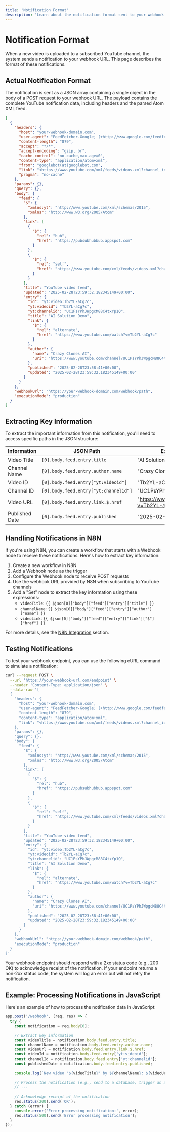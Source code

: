 ```yaml
---
title: 'Notification Format'
description: 'Learn about the notification format sent to your webhook'
---
```


# Notification Format

When a new video is uploaded to a subscribed YouTube channel, the system sends a notification to your webhook URL. This page describes the format of these notifications.

## Actual Notification Format

The notification is sent as a JSON array containing a single object in the body of a POST request to your webhook URL. The payload contains the complete YouTube notification data, including headers and the parsed Atom XML feed.

```json
[
  {
    "headers": {
      "host": "your-webhook-domain.com",
      "user-agent": "FeedFetcher-Google; (+http://www.google.com/feedfetcher.html)",
      "content-length": "879",
      "accept": "*/*",
      "accept-encoding": "gzip, br",
      "cache-control": "no-cache,max-age=0",
      "content-type": "application/atom+xml",
      "from": "googlebot(at)googlebot.com",
      "link": "<https://www.youtube.com/xml/feeds/videos.xml?channel_id=UC1PsYPhJWpgcM88C4txYp1Q>; rel=self, <http://pubsubhubbub.appspot.com/>; rel=hub",
      "pragma": "no-cache"
    },
    "params": {},
    "query": {},
    "body": {
      "feed": {
        "$": {
          "xmlns:yt": "http://www.youtube.com/xml/schemas/2015",
          "xmlns": "http://www.w3.org/2005/Atom"
        },
        "link": [
          {
            "$": {
              "rel": "hub",
              "href": "https://pubsubhubbub.appspot.com"
            }
          },
          {
            "$": {
              "rel": "self",
              "href": "https://www.youtube.com/xml/feeds/videos.xml?channel_id=UC1PsYPhJWpgcM88C4txYp1Q"
            }
          }
        ],
        "title": "YouTube video feed",
        "updated": "2025-02-28T23:59:32.182345149+00:00",
        "entry": {
          "id": "yt:video:Tb2YL-aCg7c",
          "yt:videoid": "Tb2YL-aCg7c",
          "yt:channelid": "UC1PsYPhJWpgcM88C4txYp1Q",
          "title": "AI Solution Demo",
          "link": {
            "$": {
              "rel": "alternate",
              "href": "https://www.youtube.com/watch?v=Tb2YL-aCg7c"
            }
          },
          "author": {
            "name": "Crazy Clones AI",
            "uri": "https://www.youtube.com/channel/UC1PsYPhJWpgcM88C4txYp1Q"
          },
          "published": "2025-02-28T23:58:41+00:00",
          "updated": "2025-02-28T23:59:32.182345149+00:00"
        }
      }
    },
    "webhookUrl": "https://your-webhook-domain.com/webhook/path",
    "executionMode": "production"
  }
]
```

## Extracting Key Information

To extract the important information from this notification, you'll need to access specific paths in the JSON structure:

| Information | JSON Path | Example Value |
| ----------- | --------- | ------------- |
| Video Title | `[0].body.feed.entry.title` | "AI Solution Demo" |
| Channel Name | `[0].body.feed.entry.author.name` | "Crazy Clones AI" |
| Video ID | `[0].body.feed.entry["yt:videoid"]` | "Tb2YL-aCg7c" |
| Channel ID | `[0].body.feed.entry["yt:channelid"]` | "UC1PsYPhJWpgcM88C4txYp1Q" |
| Video URL | `[0].body.feed.entry.link.$.href` | "https://www.youtube.com/watch?v=Tb2YL-aCg7c" |
| Published Date | `[0].body.feed.entry.published` | "2025-02-28T23:58:41+00:00" |

## Handling Notifications in N8N

If you're using N8N, you can create a workflow that starts with a Webhook node to receive these notifications. Here's how to extract key information:

1. Create a new workflow in N8N
2. Add a Webhook node as the trigger
3. Configure the Webhook node to receive POST requests
4. Use the webhook URL provided by N8N when subscribing to YouTube channels
5. Add a "Set" node to extract the key information using these expressions:
   - `videoTitle`: `{{ $json[0]["body"]["feed"]["entry"]["title"] }}`
   - `channelName`: `{{ $json[0]["body"]["feed"]["entry"]["author"]["name"] }}`
   - `videoLink`: `{{ $json[0]["body"]["feed"]["entry"]["link"]["$"]["href"] }}`

For more details, see the [N8N Integration](/n8n-integration/getting-started) section.

## Testing Notifications

To test your webhook endpoint, you can use the following cURL command to simulate a notification:

```bash
curl --request POST \
  --url 'https://your-webhook-url.com/endpoint' \
  --header 'Content-Type: application/json' \
  --data-raw '[
  {
    "headers": {
      "host": "your-webhook-domain.com",
      "user-agent": "FeedFetcher-Google; (+http://www.google.com/feedfetcher.html)",
      "content-length": "879",
      "content-type": "application/atom+xml",
      "link": "<https://www.youtube.com/xml/feeds/videos.xml?channel_id=UC1PsYPhJWpgcM88C4txYp1Q>; rel=self, <http://pubsubhubbub.appspot.com/>; rel=hub"
    },
    "params": {},
    "query": {},
    "body": {
      "feed": {
        "$": {
          "xmlns:yt": "http://www.youtube.com/xml/schemas/2015",
          "xmlns": "http://www.w3.org/2005/Atom"
        },
        "link": [
          {
            "$": {
              "rel": "hub",
              "href": "https://pubsubhubbub.appspot.com"
            }
          },
          {
            "$": {
              "rel": "self",
              "href": "https://www.youtube.com/xml/feeds/videos.xml?channel_id=UC1PsYPhJWpgcM88C4txYp1Q"
            }
          }
        ],
        "title": "YouTube video feed",
        "updated": "2025-02-28T23:59:32.182345149+00:00",
        "entry": {
          "id": "yt:video:Tb2YL-aCg7c",
          "yt:videoid": "Tb2YL-aCg7c",
          "yt:channelid": "UC1PsYPhJWpgcM88C4txYp1Q",
          "title": "AI Solution Demo",
          "link": {
            "$": {
              "rel": "alternate",
              "href": "https://www.youtube.com/watch?v=Tb2YL-aCg7c"
            }
          },
          "author": {
            "name": "Crazy Clones AI",
            "uri": "https://www.youtube.com/channel/UC1PsYPhJWpgcM88C4txYp1Q"
          },
          "published": "2025-02-28T23:58:41+00:00",
          "updated": "2025-02-28T23:59:32.182345149+00:00"
        }
      }
    },
    "webhookUrl": "https://your-webhook-domain.com/webhook/path",
    "executionMode": "production"
  }
]'
```

<Note>
  Your webhook endpoint should respond with a 2xx status code (e.g., 200 OK) to acknowledge receipt of the notification. If your endpoint returns a non-2xx status code, the system will log an error but will not retry the notification.
</Note>

## Example: Processing Notifications in JavaScript

Here's an example of how to process the notification data in JavaScript:

```javascript
app.post('/webhook', (req, res) => {
  try {
    const notification = req.body[0];
    
    // Extract key information
    const videoTitle = notification.body.feed.entry.title;
    const channelName = notification.body.feed.entry.author.name;
    const videoUrl = notification.body.feed.entry.link.$.href;
    const videoId = notification.body.feed.entry['yt:videoid'];
    const channelId = notification.body.feed.entry['yt:channelid'];
    const publishedDate = notification.body.feed.entry.published;
    
    console.log(`New video "${videoTitle}" by ${channelName}: ${videoUrl}`);
    
    // Process the notification (e.g., send to a database, trigger an alert, etc.)
    // ...
    
    // Acknowledge receipt of the notification
    res.status(200).send('OK');
  } catch (error) {
    console.error('Error processing notification:', error);
    res.status(500).send('Error processing notification');
  }
});
``` 